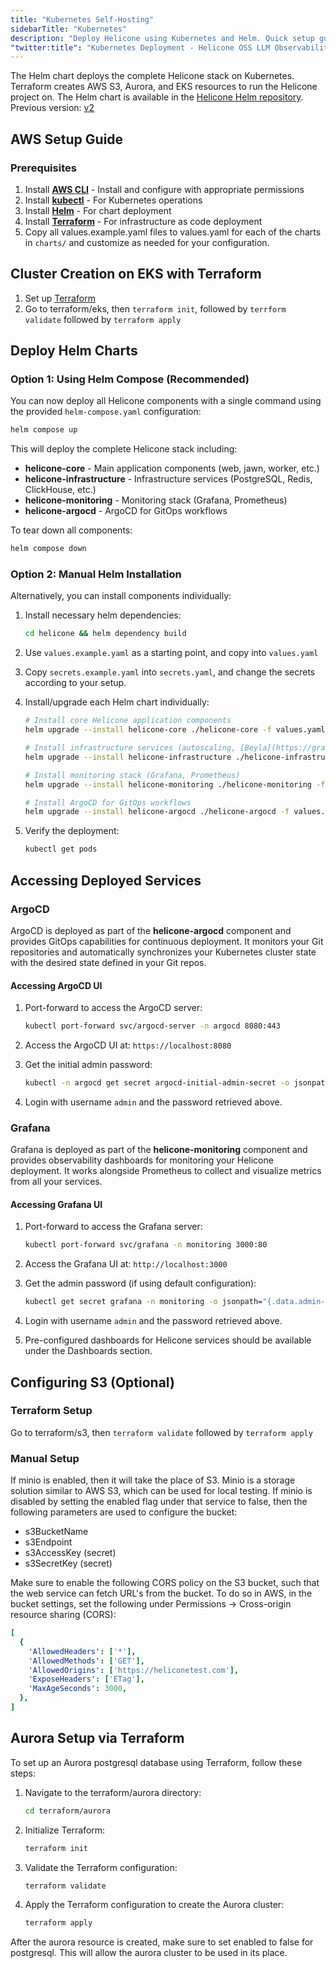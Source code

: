 ```yaml
---
title: "Kubernetes Self-Hosting"
sidebarTitle: "Kubernetes"
description: "Deploy Helicone using Kubernetes and Helm. Quick setup guide for running a containerized instance of the LLM observability platform on your Kubernetes cluster."
"twitter:title": "Kubernetes Deployment - Helicone OSS LLM Observability"
---
```


The Helm chart deploys the complete Helicone stack on Kubernetes. Terraform creates AWS S3, Aurora,
and EKS resources to run the Helicone project on.
The Helm chart is available in the [Helicone Helm repository](https://github.com/Helicone/helicone-helm-v3).
Previous version: [v2](https://github.com/Helicone/helicone-helm-v2)

## AWS Setup Guide

### Prerequisites

1. Install **[AWS CLI](https://aws.amazon.com/cli/)** - Install and configure with appropriate
   permissions
2. Install **[kubectl](https://kubernetes.io/docs/tasks/tools/install-kubectl/)** - For Kubernetes
   operations
3. Install **[Helm](https://helm.sh/docs/intro/install/)** - For chart deployment
4. Install **[Terraform](https://developer.hashicorp.com/terraform/install)** - For infrastructure
   as code deployment
5. Copy all values.example.yaml files to values.yaml for each of the charts in `charts/` and
   customize as needed for your configuration.

## Cluster Creation on EKS with Terraform

1. Set up [Terraform](https://developer.hashicorp.com/terraform/install)
2. Go to terraform/eks, then `terraform init`, followed by `terrform validate` followed by
   `terraform apply`

## Deploy Helm Charts

### Option 1: Using Helm Compose (Recommended)

You can now deploy all Helicone components with a single command using the provided
`helm-compose.yaml` configuration:

```bash
helm compose up
```

This will deploy the complete Helicone stack including:

- **helicone-core** - Main application components (web, jawn, worker, etc.)
- **helicone-infrastructure** - Infrastructure services (PostgreSQL, Redis, ClickHouse, etc.)
- **helicone-monitoring** - Monitoring stack (Grafana, Prometheus)
- **helicone-argocd** - ArgoCD for GitOps workflows

To tear down all components:

```bash
helm compose down
```

### Option 2: Manual Helm Installation

Alternatively, you can install components individually:

1. Install necessary helm dependencies:

   ```bash
   cd helicone && helm dependency build
   ```

2. Use `values.example.yaml` as a starting point, and copy into `values.yaml`

3. Copy `secrets.example.yaml` into `secrets.yaml`, and change the secrets according to your setup.

4. Install/upgrade each Helm chart individually:

   ```bash
   # Install core Helicone application components
   helm upgrade --install helicone-core ./helicone-core -f values.yaml

   # Install infrastructure services (autoscaling, [Beyla](https://grafana.com/docs/beyla/latest/))
   helm upgrade --install helicone-infrastructure ./helicone-infrastructure -f values.yaml

   # Install monitoring stack (Grafana, Prometheus)
   helm upgrade --install helicone-monitoring ./helicone-monitoring -f values.yaml

   # Install ArgoCD for GitOps workflows
   helm upgrade --install helicone-argocd ./helicone-argocd -f values.yaml
   ```

5. Verify the deployment:

   ```bash
   kubectl get pods
   ```

## Accessing Deployed Services

### ArgoCD

ArgoCD is deployed as part of the **helicone-argocd** component and provides GitOps capabilities for
continuous deployment. It monitors your Git repositories and automatically synchronizes your
Kubernetes cluster state with the desired state defined in your Git repos.

#### Accessing ArgoCD UI

1. Port-forward to access the ArgoCD server:

   ```bash
   kubectl port-forward svc/argocd-server -n argocd 8080:443
   ```

2. Access the ArgoCD UI at: `https://localhost:8080`

3. Get the initial admin password:

   ```bash
   kubectl -n argocd get secret argocd-initial-admin-secret -o jsonpath="{.data.password}" | base64 -d
   ```

4. Login with username `admin` and the password retrieved above.

### Grafana

Grafana is deployed as part of the **helicone-monitoring** component and provides observability
dashboards for monitoring your Helicone deployment. It works alongside Prometheus to collect and
visualize metrics from all your services.

#### Accessing Grafana UI

1. Port-forward to access the Grafana server:

   ```bash
   kubectl port-forward svc/grafana -n monitoring 3000:80
   ```

2. Access the Grafana UI at: `http://localhost:3000`

3. Get the admin password (if using default configuration):

   ```bash
   kubectl get secret grafana -n monitoring -o jsonpath="{.data.admin-password}" | base64 -d
   ```

4. Login with username `admin` and the password retrieved above.

5. Pre-configured dashboards for Helicone services should be available under the Dashboards section.

## Configuring S3 (Optional)

### Terraform Setup

Go to terraform/s3, then `terraform validate` followed by `terraform apply`

### Manual Setup

If minio is enabled, then it will take the place of S3. Minio is a storage solution similar to AWS
S3, which can be used for local testing. If minio is disabled by setting the enabled flag under that
service to false, then the following parameters are used to configure the bucket:

- s3BucketName
- s3Endpoint
- s3AccessKey (secret)
- s3SecretKey (secret)

Make sure to enable the following CORS policy on the S3 bucket, such that the web service can fetch
URL's from the bucket. To do so in AWS, in the bucket settings, set the following under Permissions
-> Cross-origin resource sharing (CORS):

```yaml
[
  {
    'AllowedHeaders': ['*'],
    'AllowedMethods': ['GET'],
    'AllowedOrigins': ['https://heliconetest.com'],
    'ExposeHeaders': ['ETag'],
    'MaxAgeSeconds': 3000,
  },
]
```

## Aurora Setup via Terraform

To set up an Aurora postgresql database using Terraform, follow these steps:

1. Navigate to the terraform/aurora directory:

   ```bash
   cd terraform/aurora
   ```

2. Initialize Terraform:

   ```bash
   terraform init
   ```

3. Validate the Terraform configuration:

   ```bash
   terraform validate
   ```

4. Apply the Terraform configuration to create the Aurora cluster:

   ```bash
   terraform apply
   ```

After the aurora resource is created, make sure to set enabled to false for postgresql. This will
allow the aurora cluster to be used in its place.
